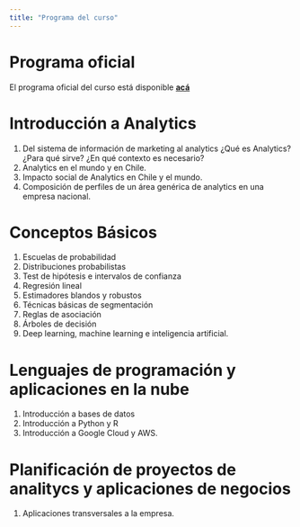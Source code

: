 ```yaml
---
title: "Programa del curso"
---
```


# Programa oficial

El programa oficial del curso está disponible [**acá**](/documents/IND163C_AN.pdf "Programa IND 163C")

# Introducción a Analytics

1. Del sistema de información de marketing al analytics ¿Qué es Analytics? ¿Para qué sirve? ¿En
qué contexto es necesario?
2. Analytics en el mundo y en Chile.
3. Impacto social de Analytics en Chile y el mundo. 
4. Composición de perfiles de un área genérica de analytics en una empresa
nacional.

# Conceptos Básicos

1. Escuelas de probabilidad
2. Distribuciones probabilistas
3. Test de hipótesis e intervalos de confianza
4. Regresión lineal
5. Estimadores blandos y robustos
6. Técnicas básicas de segmentación
7. Reglas de asociación
8. Árboles de decisión
9. Deep learning, machine learning e inteligencia artificial.

# Lenguajes de programación y aplicaciones en la nube

1. Introducción a bases de datos
2. Introducción a Python y R
3. Introducción a Google Cloud y AWS.

# Planificación de proyectos de analitycs y aplicaciones de negocios

1. Aplicaciones transversales a la empresa.